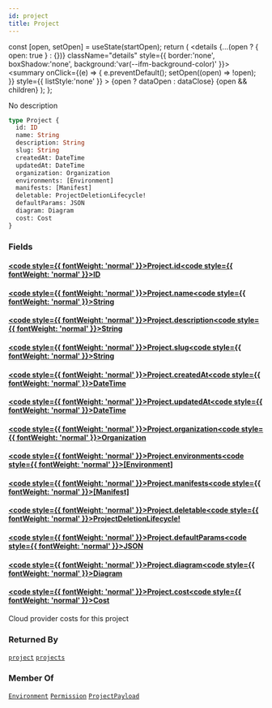 ```yaml
---
id: project
title: Project
---
```









  const [open, setOpen] = useState(startOpen);
  return (
    <details {...(open ? { open: true } : {})} className="details" style={{ border:'none', boxShadow:'none', background:'var(--ifm-background-color)' }}>
      <summary
        onClick={(e) => {
          e.preventDefault();
          setOpen((open) => !open);
        }}
        style={{ listStyle:'none' }}
      >
      {open ? dataOpen : dataClose}
      </summary>
      {open && children}
    </details>
  );
};








No description


```graphql
type Project {
  id: ID
  name: String
  description: String
  slug: String
  createdAt: DateTime
  updatedAt: DateTime
  organization: Organization
  environments: [Environment]
  manifests: [Manifest]
  deletable: ProjectDeletionLifecycle!
  defaultParams: JSON
  diagram: Diagram
  cost: Cost
}
```




### Fields

#### [<code style={{ fontWeight: 'normal' }}>Project.<b>id</b></code>](#)<Bullet />[<code style={{ fontWeight: 'normal' }}><b>ID</b></code>](/swapi/types/scalars/id.mdx) <Badge class="badge badge--secondary " text="scalar"/> 



#### [<code style={{ fontWeight: 'normal' }}>Project.<b>name</b></code>](#)<Bullet />[<code style={{ fontWeight: 'normal' }}><b>String</b></code>](/swapi/types/scalars/string.mdx) <Badge class="badge badge--secondary " text="scalar"/> 



#### [<code style={{ fontWeight: 'normal' }}>Project.<b>description</b></code>](#)<Bullet />[<code style={{ fontWeight: 'normal' }}><b>String</b></code>](/swapi/types/scalars/string.mdx) <Badge class="badge badge--secondary " text="scalar"/> 



#### [<code style={{ fontWeight: 'normal' }}>Project.<b>slug</b></code>](#)<Bullet />[<code style={{ fontWeight: 'normal' }}><b>String</b></code>](/swapi/types/scalars/string.mdx) <Badge class="badge badge--secondary " text="scalar"/> 



#### [<code style={{ fontWeight: 'normal' }}>Project.<b>createdAt</b></code>](#)<Bullet />[<code style={{ fontWeight: 'normal' }}><b>DateTime</b></code>](/swapi/types/scalars/date-time.mdx) <Badge class="badge badge--secondary " text="scalar"/> 



#### [<code style={{ fontWeight: 'normal' }}>Project.<b>updatedAt</b></code>](#)<Bullet />[<code style={{ fontWeight: 'normal' }}><b>DateTime</b></code>](/swapi/types/scalars/date-time.mdx) <Badge class="badge badge--secondary " text="scalar"/> 



#### [<code style={{ fontWeight: 'normal' }}>Project.<b>organization</b></code>](#)<Bullet />[<code style={{ fontWeight: 'normal' }}><b>Organization</b></code>](/swapi/types/objects/organization.mdx) <Badge class="badge badge--secondary " text="object"/> 



#### [<code style={{ fontWeight: 'normal' }}>Project.<b>environments</b></code>](#)<Bullet />[<code style={{ fontWeight: 'normal' }}><b>[Environment]</b></code>](/swapi/types/objects/environment.mdx) <Badge class="badge badge--secondary " text="list"/> <Badge class="badge badge--secondary " text="object"/> 



#### [<code style={{ fontWeight: 'normal' }}>Project.<b>manifests</b></code>](#)<Bullet />[<code style={{ fontWeight: 'normal' }}><b>[Manifest]</b></code>](/swapi/types/objects/manifest.mdx) <Badge class="badge badge--secondary " text="list"/> <Badge class="badge badge--secondary " text="object"/> 



#### [<code style={{ fontWeight: 'normal' }}>Project.<b>deletable</b></code>](#)<Bullet />[<code style={{ fontWeight: 'normal' }}><b>ProjectDeletionLifecycle!</b></code>](/swapi/types/objects/project-deletion-lifecycle.mdx) <Badge class="badge badge--secondary badge--non_null" text="non-null"/> <Badge class="badge badge--secondary " text="object"/> 



#### [<code style={{ fontWeight: 'normal' }}>Project.<b>defaultParams</b></code>](#)<Bullet />[<code style={{ fontWeight: 'normal' }}><b>JSON</b></code>](/swapi/types/scalars/json.mdx) <Badge class="badge badge--secondary " text="scalar"/> 



#### [<code style={{ fontWeight: 'normal' }}>Project.<b>diagram</b></code>](#)<Bullet />[<code style={{ fontWeight: 'normal' }}><b>Diagram</b></code>](/swapi/types/objects/diagram.mdx) <Badge class="badge badge--secondary " text="object"/> 



#### [<code style={{ fontWeight: 'normal' }}>Project.<b>cost</b></code>](#)<Bullet />[<code style={{ fontWeight: 'normal' }}><b>Cost</b></code>](/swapi/types/objects/cost.mdx) <Badge class="badge badge--secondary " text="object"/> 
Cloud provider costs for this project






### Returned By

[`project`](/swapi/operations/queries/project.mdx)  <Badge class="badge badge--secondary badge--relation" text="query"/><Bullet />[`projects`](/swapi/operations/queries/projects.mdx)  <Badge class="badge badge--secondary badge--relation" text="query"/>

### Member Of

[`Environment`](/swapi/types/objects/environment.mdx)  <Badge class="badge badge--secondary badge--relation" text="object"/><Bullet />[`Permission`](/swapi/types/objects/permission.mdx)  <Badge class="badge badge--secondary badge--relation" text="object"/><Bullet />[`ProjectPayload`](/swapi/types/objects/project-payload.mdx)  <Badge class="badge badge--secondary badge--relation" text="object"/>